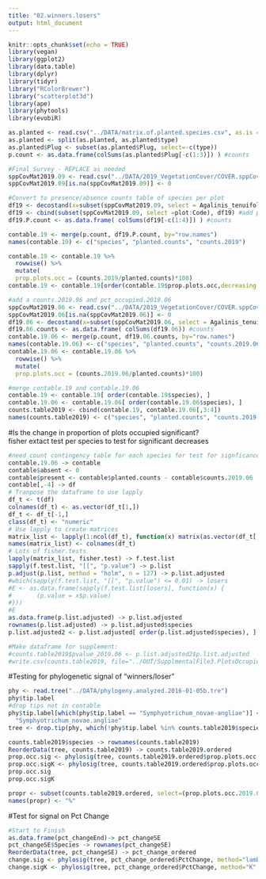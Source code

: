 ```yaml
---
title: "02.winners.losers"
output: html_document
---
```


```r
knitr::opts_chunk$set(echo = TRUE)
library(vegan)
library(ggplot2)
library(data.table)
library(dplyr)
library(tidyr)
library("RColorBrewer")
library("scatterplot3d")
library(ape)
library(phytools)
library(evobiR)
```

```r
as.planted <- read.csv("../DATA/matrix.of.planted.species.csv", as.is = TRUE)
as.planted <- split(as.planted, as.planted$type)
as.planted$Plug <- subset(as.planted$Plug, select=-c(type)) 
p.count <- as.data.frame(colSums(as.planted$Plug[-c(1:3)]) ) #counts 

#Final Survey - REPLACE as needed
sppCovMat2019.09 <- read.csv("../DATA/2019_VegetationCover/COVER.sppCovMat.2019.09.Plug.csv", as.is = TRUE)
sppCovMat2019.09[is.na(sppCovMat2019.09)] <- 0

#Convert to presence/absence counts table of species per plot
df19 <- decostand(x=subset(sppCovMat2019.09, select = Agalinis_tenuifolia:Zizia_aurea), method="pa")
df19 <- cbind(subset(sppCovMat2019.09, select =plot:Code), df19) #add plot
df19.P.count <- as.data.frame( colSums(df19[-c(1:4)]) ) #counts

contable.19 <- merge(p.count, df19.P.count, by="row.names")
names(contable.19) <- c("species", "planted.counts", "counts.2019") 

contable.19 <- contable.19 %>%
  rowwise() %>% 
  mutate(
  prop.plots.occ = (counts.2019/planted.counts)*100)
contable.19 <- contable.19[order(contable.19$prop.plots.occ,decreasing = TRUE),]

#add a counts.2019.96 and pct_occupied.2019.06
sppCovMat2019.06 <- read.csv("../DATA/2019_VegetationCover/COVER.sppCovMat.2019.06.Plug.csv", as.is = TRUE)
sppCovMat2019.06[is.na(sppCovMat2019.06)] <- 0
df19.06 <- decostand(x=subset(sppCovMat2019.06, select = Agalinis_tenuifolia:Zizia_aurea), method="pa")
df19.06.counts <- as.data.frame( colSums(df19.06)) #counts
contable.19.06 <- merge(p.count, df19.06.counts, by="row.names")
names(contable.19.06) <- c("species", "planted.counts", "counts.2019.06") 
contable.19.06 <- contable.19.06 %>%
  rowwise() %>% 
  mutate(
  prop.plots.occ = (counts.2019.06/planted.counts)*100)

#merge contable.19 and contable.19.06
contable.19 <- contable.19[ order(contable.19$species), ]
contable.19.06 <- contable.19.06[ order(contable.19.06$species), ]
counts.table2019 <- cbind(contable.19, contable.19.06[,3:4])
names(counts.table2019) <- c("species", "planted.counts", "counts.2019.09", "prop.plots.occ.2019.09", "counts.2019.06", "prop.plots.occ.2019.06")
```

#Is the change in proportion of plots occupied significant?  
fisher extact test per species to test for significant decreases
```r
#need count contingency table for each species for test for signficance:
contable.19.06 -> contable
contable$absent <- 0
contable$present <- contable$planted.counts - contable$counts.2019.06
contable[,-4] -> df
# Tranpose the dataframe to use lapply
df_t <- t(df)
colnames(df_t) <- as.vector(df_t[1,])
df_t <- df_t[-1,]
class(df_t) <- "numeric"
# Use lapply to create matrices
matrix_list <- lapply(1:ncol(df_t), function(x) matrix(as.vector(df_t[,x]), 2, 2, byrow = T))
names(matrix_list) <- colnames(df_t)
# Lots of fisher.tests
lapply(matrix_list, fisher.test) -> f.test.list 
sapply(f.test.list, "[[", "p.value") -> p.list
p.adjust(p.list, method = "holm", n = 127) -> p.list.adjusted
#which(sapply(f.test.list, "[[", "p.value") <= 0.01) -> losers
#E <- as.data.frame(sapply(f.test.list[losers], function(x) {
#       (p.value = x$p.value)
#}))
#E
as.data.frame(p.list.adjusted) -> p.list.adjusted
rownames(p.list.adjusted) -> p.list.adjusted$species
p.list.adjusted2 <- p.list.adjusted[ order(p.list.adjusted$species), ]

#Make dataframe for supplement:
#counts.table2019$pvalue_2019.06 <- p.list.adjusted2$p.list.adjusted
#write.csv(counts.table2019, file="../OUT/SupplmentalFile3.PlotsOccupied.csv")
```

#Testing for phylogenetic signal of "winners/loser"
```r
phy <- read.tree("../DATA/phylogeny.analyzed.2016-01-05b.tre") 
phy$tip.label
#drop tips not in contable
phy$tip.label[which(phy$tip.label == "Symphyotrichum_novae-angliae")] <-
  "Symphyotrichum_novae.angliae"
tree <- drop.tip(phy, which(!phy$tip.label %in% counts.table2019$species)) 

counts.table2019$species -> rownames(counts.table2019)
ReorderData(tree, counts.table2019) -> counts.table2019.ordered
prop.occ.sig <- phylosig(tree, counts.table2019.ordered$prop.plots.occ.2019.09, method="lambda", test=TRUE)
prop.occ.sigK <- phylosig(tree, counts.table2019.ordered$prop.plots.occ.2019.09, method="K", test=TRUE)
prop.occ.sig
prop.occ.sigK

propr <- subset(counts.table2019.ordered, select=(prop.plots.occ.2019.09))
names(propr) <- "%"
```

#Test for signal on Pct Change
```r
#Start to Finish
as.data.frame(pct_changeEnd)-> pct_changeSE
pct_changeSE$Species -> rownames(pct_changeSE)
ReorderData(tree, pct_changeSE) -> pct_change_ordered
change.sig <- phylosig(tree, pct_change_ordered$PctChange, method="lambda", test=TRUE)
change.sigK <- phylosig(tree, pct_change_ordered$PctChange, method="K", test=TRUE)
```





